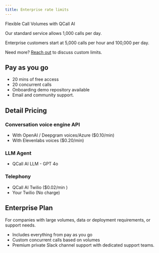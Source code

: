 ```yaml
---
title: Enterprise rate limits
---
```


Flexible Call Volumes with QCall AI

Our standard service allows 1,000 calls per day.

Enterprise customers start at 5,000 calls per hour and 100,000 per day.

Need more? [Reach out](https://www.qcall.ai/enterprise-inquiry) to discuss custom limits.

## Pay as you go

- 20 mins of free access
- 20 concurrent calls
- Onboarding demo repository available
- Email and community support.

## Detail Pricing

### Conversation voice engine API

- With OpenAI / Deepgram voices/Azure ($0.10/min)
- With Elevenlabs voices ($0.20/min)

### LLM Agent

- QCall AI LLM - GPT 4o

### Telephony

- QCall AI Twilio ($0.02/min )
- Your Twilio (No charge)

## Enterprise Plan

For companies with large volumes, data or deployment requirements, or support needs.

- Includes everything from pay as you go
- Custom concurrent calls based on volumes
- Premium private Slack channel support with dedicated support teams.
